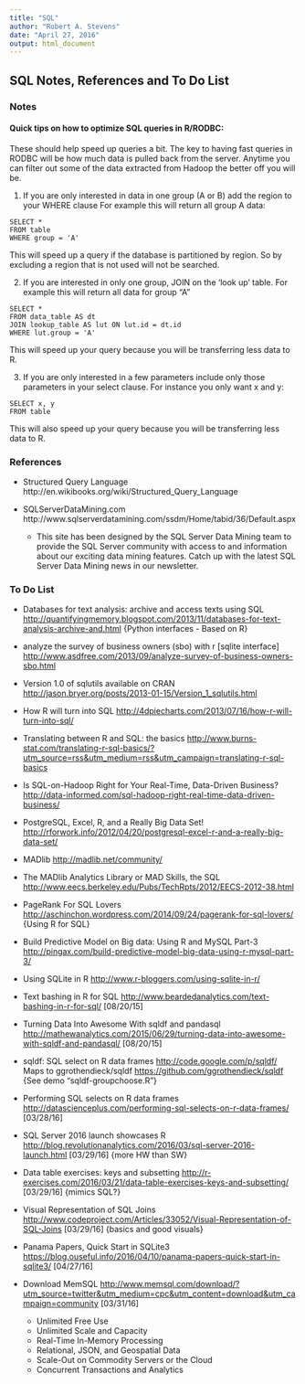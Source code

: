 ```yaml
---
title: "SQL"
author: "Robert A. Stevens"
date: "April 27, 2016"
output: html_document
---
```


## SQL Notes, References and To Do List 

### Notes


#### Quick tips on how to optimize SQL queries in R/RODBC:

These should help speed up queries a bit. The key to having fast queries in RODBC will be how much data is pulled back from the server. Anytime you can filter out some of the data extracted from Hadoop the better off you will be.

1. If you are only interested in data in one group (A or B) add the region to your WHERE clause For example this will return all group A data:

```
SELECT *
FROM table
WHERE group = 'A'
```

This will speed up a query if the database is partitioned by region. So by excluding a region that is not used will not be searched.

2. If you are interested in only one group, JOIN on the 'look up' table. For example this will return all data for group "A"

```
SELECT *
FROM data_table AS dt
JOIN lookup_table AS lut ON lut.id = dt.id
WHERE lut.group = 'A'
```

This will speed up your query because you will be transferring less data to R.
		
3. If you are only interested in a few parameters include only those parameters in your select clause. For instance you only want x and y:

```
SELECT x, y
FROM table
```

This will also speed up your query because you will be transferring less data to R.

### References

- Structured Query Language http://en.wikibooks.org/wiki/Structured_Query_Language

- SQLServerDataMining.com http://www.sqlserverdatamining.com/ssdm/Home/tabid/36/Default.aspx
    + This site has been designed by the SQL Server Data Mining team to provide the SQL Server community with access to and information about our exciting data mining features. Catch up with the latest SQL Server Data Mining news in our newsletter.



### To Do List

- Databases for text analysis: archive and access texts using SQL
<http://quantifyingmemory.blogspot.com/2013/11/databases-for-text-analysis-archive-and.html> 
{Python interfaces - Based on R}

- analyze the survey of business owners (sbo) with r [sqlite interface]
<http://www.asdfree.com/2013/09/analyze-survey-of-business-owners-sbo.html> 

- Version 1.0 of sqlutils available on CRAN
<http://jason.bryer.org/posts/2013-01-15/Version_1_sqlutils.html> 

- How R will turn into SQL
<http://4dpiecharts.com/2013/07/16/how-r-will-turn-into-sql/> 

- Translating between R and SQL: the basics
<http://www.burns-stat.com/translating-r-sql-basics/?utm_source=rss&utm_medium=rss&utm_campaign=translating-r-sql-basics> 

- Is SQL-on-Hadoop Right for Your Real-Time, Data-Driven Business? 
<http://data-informed.com/sql-hadoop-right-real-time-data-driven-business/> 

- PostgreSQL, Excel, R, and a Really Big Data Set!
<http://rforwork.info/2012/04/20/postgresql-excel-r-and-a-really-big-data-set/> 

- MADlib 
<http://madlib.net/community/> 

- The MADlib Analytics Library or MAD Skills, the SQL
<http://www.eecs.berkeley.edu/Pubs/TechRpts/2012/EECS-2012-38.html> 

- PageRank For SQL Lovers
<http://aschinchon.wordpress.com/2014/09/24/pagerank-for-sql-lovers/> 
{Using R for SQL}

- Build Predictive Model on Big data: Using R and MySQL Part-3
<http://pingax.com/build-predictive-model-big-data-using-r-mysql-part-3/> 

- Using SQLite in R
<http://www.r-bloggers.com/using-sqlite-in-r/> 

- Text bashing in R for SQL
<http://www.beardedanalytics.com/text-bashing-in-r-for-sql/> 
[08/20/15]
 
- Turning Data Into Awesome With sqldf and pandasql 
<http://mathewanalytics.com/2015/06/29/turning-data-into-awesome-with-sqldf-and-pandasql/> 
[08/20/15]

- sqldf: SQL select on R data frames 
<http://code.google.com/p/sqldf/> 
Maps to ggrothendieck/sqldf
<https://github.com/ggrothendieck/sqldf> 
{See demo "sqldf-groupchoose.R"}

- Performing SQL selects on R data frames
<http://datascienceplus.com/performing-sql-selects-on-r-data-frames/>   
[03/28/16]

- SQL Server 2016 launch showcases R
<http://blog.revolutionanalytics.com/2016/03/sql-server-2016-launch.html>
[03/29/16]
{more HW than SW}

- Data table exercises: keys and subsetting
<http://r-exercises.com/2016/03/21/data-table-exercises-keys-and-subsetting/>
[03/29/16] {mimics SQL?}

- Visual Representation of SQL Joins <http://www.codeproject.com/Articles/33052/Visual-Representation-of-SQL-Joins> 
[03/29/16]
{basics and good visuals}

- Panama Papers, Quick Start in SQLite3 <https://blog.ouseful.info/2016/04/10/panama-papers-quick-start-in-sqlite3/> 
[04/27/16]

- Download MemSQL 
<http://www.memsql.com/download/?utm_source=twitter&utm_medium=cpc&utm_content=download&utm_campaign=community> 
[03/31/16]
    + Unlimited Free Use
    + Unlimited Scale and Capacity
    + Real-Time In-Memory Processing
    + Relational, JSON, and Geospatial Data
    + Scale-Out on Commodity Servers or the Cloud
    + Concurrent Transactions and Analytics

